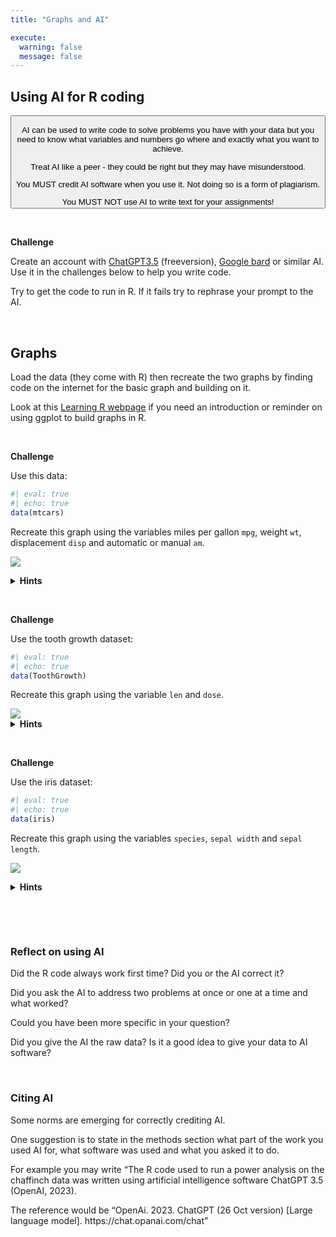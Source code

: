 ```yaml
---
title: "Graphs and AI"

execute: 
  warning: false
  message: false
---
```


## Using AI for R coding

<button type="button" class="btn btn-success">
AI can be used to write code to solve problems you have with your data but you need to know what variables and numbers go where and exactly what you want to achieve. 

Treat AI like a peer - they could be right but they may have misunderstood.

You MUST credit AI software when you use it. Not doing so is a form of plagiarism.

You MUST NOT use AI to write text for your assignments!
</button>

<br>

**Challenge**

Create an account with [ChatGPT3.5](https://openai.com/) (freeversion), [Google bard](https://bard.google.com/) or similar AI. Use it in the challenges below to help you write code.

Try to get the code to run in R. If it fails try to rephrase your prompt to the AI. 

<br>

## Graphs

Load the data (they come with R) then recreate the two graphs by finding code on the internet for the basic graph and building on it.

Look at this [Learning R webpage](https://acriach.github.io/r_teaching/ggplot.html) if you need an introduction or reminder on using ggplot to build graphs in R.

<br>

**Challenge**

Use this data:
```r
#| eval: true
#| echo: true
data(mtcars)
```

Recreate this graph using the variables miles per gallon `mpg`, weight `wt`, displacement `disp` and automatic or manual `am`. 

![](./img/graphmtcars.png){fig-alt="a scatterplot with size of circles representing displacement and red and blue for automatic or manual"}

<details>
  <summary>**Hints**</summary>

This is a scatterplot. The size of the points are weighted by `disp`.  Points are coloured by `am`.  
There are many ways to write code to achieve this graph.  
If something doesn't work don't be afraid to look for alternative code.

</details> 

<br>

**Challenge**

Use the tooth growth dataset:
```r
#| eval: true
#| echo: true
data(ToothGrowth)
```


Recreate this graph using the variable `len` and `dose`.

![](./img/graphtoothgrowth.png){fig-alt="A mean and error bars in blue for each dose with jittered scatters for teeth length."}
<details>
  <summary>**Hints**</summary>

This is called a jitter plot with errorbars.  
The raw data is needed for the jitter part but the mean and standard deviation values are needed for the errorbars. Therefore you may need to summarise the data.  
R sometimes thinks `dose` is a continuous variable not a factor. 

</details> 

<br>

**Challenge**

Use the iris dataset:
```r
#| eval: true
#| echo: true
data(iris)
```


Recreate this graph using the variables `species`, `sepal width` and `sepal length`.

![](./img/graphiris.png){fig-alt="Three graphs in a row labelled A to C"}

<details>
  <summary>**Hints**</summary>

The first graph is a histogram, the second violin and jittered points and the third a scatter plot with a regression line.  
Graph arrangements like this might be called subplots, panels or grids. 

</details>

<br>

<br>

### Reflect on using AI

Did the R code always work first time? Did you or the AI correct it?

Did you ask the AI to address two problems at once or one at a time and what worked?

Could you have been more specific in your question?

Did you give the AI the raw data? Is it a good idea to give your data to AI software?

<br>

### Citing AI

Some norms are emerging for correctly crediting AI.

One suggestion is to state in the methods section what part of the work you used AI for, what software was used and what you asked it to do.

For example you may write "The R code used to run a power analysis on the chaffinch data was written using artificial intelligence software ChatGPT 3.5 (OpenAI, 2023).

The reference would be "OpenAi. 2023. ChatGPT (26 Oct version) [Large language model]. https://chat.opanai.com/chat"

<br>

<br>

